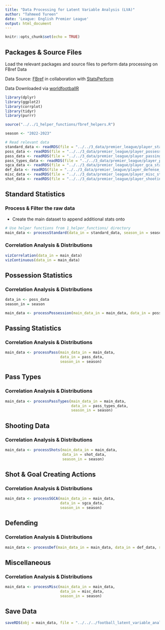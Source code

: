 ```yaml
---
title: "Data Processing for Latent Variable Analysis (LVA)"
author: "Tahmeed Tureen"
date: 'League: English Premier League'
output: html_document
---
```


```r
knitr::opts_chunk$set(echo = TRUE)
```

## Packages & Source Files

Load the relevant packages and source files to perform data processing on FBref Data

Data Source: [FBref](https://fbref.com/en/) in collaboration with [StatsPerform](https://www.statsperform.com/)

Data Downloaded via [worldfootballR](https://jaseziv.github.io/worldfootballR/index.html)

```r
library(dplyr)
library(ggplot2)
library(corrplot)
library(tidyr)
library(purrr)

source("../../1_helper_functions/fbref_helpers.R")

season <- "2022-2023"

# Read relevant data
standard_data <- readRDS(file = "../../3_data/premier_league/player_standard_stats.RDS")
poss_data <- readRDS(file = "../../3_data/premier_league/player_possession_stats.RDS")
pass_data <- readRDS(file = "../../3_data/premier_league/player_passing_stats.RDS")
pass_types_data <- readRDS(file = "../../3_data/premier_league/player_passing_types_stats.RDS")
sgca_data <- readRDS(file = "../../3_data/premier_league/player_gca_stats.RDS")
def_data <- readRDS(file = "../../3_data/premier_league/player_defense_stats.RDS")
misc_data <- readRDS(file = "../../3_data/premier_league/player_misc_stats.RDS")
shot_data <- readRDS(file = "../../3_data/premier_league/player_shooting_stats.RDS")
```

## Standard Statistics

### Process & Filter the raw data

- Create the main dataset to append additional stats onto

```r
# Use helper functions from 1_helper_functions/ directory
main_data <- processStandard(data_in = standard_data, season_in = season)
```

### Correlation Analysis & Distributions

```r
vizCorrelation(data_in = main_data)
vizContinuous(data_in = main_data)
```
\newpage

## Possession Statistics

### Correlation Analysis & Distributions

```r
data_in <- poss_data
season_in = season

main_data <- processPossession(main_data_in = main_data, data_in = poss_data, season_in = season)
```



## Passing Statistics

### Correlation Analysis & Distributions

```r
main_data <- processPass(main_data_in = main_data, 
                         data_in = pass_data, 
                         season_in = season)
```

## Pass Types

### Correlation Analysis & Distributions

```r
main_data <- processPassTypes(main_data_in = main_data,
                              data_in = pass_types_data,
                              season_in = season)
```
## Shooting Data

### Correlation Analysis & Distributions

```r
main_data <- processShots(main_data_in = main_data,
                          data_in = shot_data,
                          season_in = season)
```

## Shot & Goal Creating Actions

### Correlation Analysis & Distributions

```r
main_data <- processSGCA(main_data_in = main_data,
                         data_in = sgca_data,
                         season_in = season)
```

## Defending

### Correlation Analysis & Distributions

```r
main_data <- processDef(main_data_in = main_data, data_in = def_data, season_in = season)
``` 
## Miscellaneous

### Correlation Analysis & Distributions

```r
main_data <- processMisc(main_data_in = main_data,
                         data_in = misc_data,
                         season_in = season)
```

## Save Data

```r
saveRDS(obj = main_data, file = "../../../football_latent_variable_analysis/1_data/pl_player_stats_2223")
```

